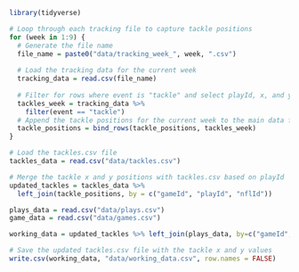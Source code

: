 ```r
library(tidyverse)

# Loop through each tracking file to capture tackle positions
for (week in 1:9) {
  # Generate the file name
  file_name = paste0("data/tracking_week_", week, ".csv")
  
  # Load the tracking data for the current week
  tracking_data = read.csv(file_name)
  
  # Filter for rows where event is "tackle" and select playId, x, and y
  tackles_week = tracking_data %>%
    filter(event == "tackle") 
  # Append the tackle positions for the current week to the main data frame
  tackle_positions = bind_rows(tackle_positions, tackles_week)
}

# Load the tackles.csv file
tackles_data = read.csv("data/tackles.csv")

# Merge the tackle x and y positions with tackles.csv based on playId
updated_tackles = tackles_data %>%
  left_join(tackle_positions, by = c("gameId", "playId", "nflId"))

plays_data = read.csv("data/plays.csv") 
game_data = read.csv("data/games.csv") 

working_data = updated_tackles %>% left_join(plays_data, by=c("gameId", "playId")) %>% left_join(game_data, by="gameId")  %>% distinct() 

# Save the updated tackles.csv file with the tackle x and y values
write.csv(working_data, "data/working_data.csv", row.names = FALSE)

```





